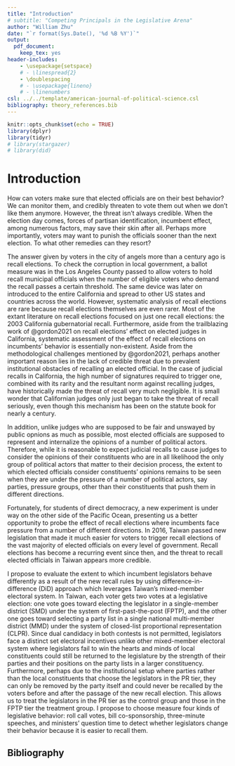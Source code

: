```yaml
---
title: "Introduction"
# subtitle: "Competing Principals in the Legislative Arena"
author: "William Zhu"
date: "`r format(Sys.Date(), '%d %B %Y')`"
output: 
  pdf_document:
    keep_tex: yes
header-includes:
    - \usepackage{setspace}
    # - \linespread{2}
    - \doublespacing
    # - \usepackage{lineno}
    # - \linenumbers
csl: ../../template/american-journal-of-political-science.csl
bibliography: theory_references.bib
---
```


```r
knitr::opts_chunk$set(echo = TRUE)
library(dplyr)
library(tidyr)
# library(stargazer)
# library(did)
```

# Introduction

How can voters make sure that elected officials are on their best behavior? We can monitor them, and credibly threaten to vote them out when we don't like them anymore. However, the threat isn't always credible. When the election day comes, forces of partisan identification, incumbent effect, among numerous factors, may save their skin after all. Perhaps more importantly, voters may want to punish the officials sooner than the next election. To what other remedies can they resort?

The answer given by voters in the city of angels  more than a century ago is recall elections. To check the corruption in local government, a ballot measure was in the Los Angeles County passed to allow voters to hold recall municipal officials when the number of eligible voters who demand the recall passes a certain threshold. The same device was later on introduced to the entire California and spread to other US states and countries across the world. However, systematic analysis of recall elections are rare because recall elections themselves are even rarer. Most of the extant literature on recall elections focused on just one recall elections: the 2003 California gubernatorial recall. Furthermore, aside from the trailblazing work of @gordon2021 on recall elections' effect on elected judges in California, systematic assessment of the effect of recall elections on incumbents' behavior is essentially non-existent. Aside from the methodological challenges mentioned by @gordon2021, perhaps another important reason lies in the lack of credible threat due to prevalent institutional obstacles of recalling an elected official. In the case of judicial recalls in California, the high number of signatures required to trigger one, combined with its rarity and the resultant norm against recalling judges, have historically made the threat of recall very much negligible. It is small wonder that Californian judges only just began to take the threat of recall seriously, even though this mechanism has been on the statute book for nearly a century.

In addition, unlike judges who are supposed to be fair and unswayed by public opnions as much as possible, most elected officials are supposed to represent and internalize the opinions of a number of political actors. Therefore, while it is reasonable to expect judicial recalls to cause judges to consider the opinions of their constituents who are in all likelihood the only group of political actors that matter to their decision process, the extent to which elected officials consider constituents' opinions remains to be seen when they are under the pressure of a number of political actors, say parties, pressure groups, other than their constituents that push them in different directions.

<!-- Furthermore, unlike judges [@gordon2021, p. 7], most elected officials go out of their way to supply voters with verifiable information on which voters may evaluate their performance. -->

Fortunately, for students of direct democracy, a new experiment is under way on the other side of the Pacific Ocean, presenting us a better opportunity to probe the effect of recall elections where incumbents face pressure from a number of different directions. In 2016, Taiwan passed new legislation that made it much easier for voters to trigger recall elections of the vast majority of elected officials on every level of government. Recall elections has become a recurring event since then, and the threat to recall elected officials in Taiwan appears more credible.

I propose to evaluate the extent to which incumbent legislators behave differently as a result of the new recall rules by using difference-in-difference (DiD) approach which leverages Taiwan's mixed-member electoral system. In Taiwan, each voter gets two votes at a legislative election: one vote goes toward electing the legislator in a single-member district (SMD) under the system of first-past-the-post (FPTP), and the other one goes toward selecting a party list in a single national multi-member district (MMD) under the system of closed-list proportional representation (CLPR). Since dual candidacy in both contests is not permitted, legislators face a distinct set electoral incentives unlike other mixed-member electoral system where legislators fail to win the hearts and minds of local constituents could still be returned to the legislature by the strength of their parties and their positions on the party lists in a larger constituency. Furthermore, perhaps due to the institutional setup where parties rather than the local constituents that choose the legislators in the PR tier, they can only be removed by the party itself and could never be recalled by the voters before and after the passage of the new recall election. This allows us to treat the legislators in the PR tier as the control group and those in the FPTP tier the treatment group. I propose to choose measure four kinds of legislative behavior: roll call votes, bill co-sponsorship, three-minute speeches, and ministers' question time to detect whether legislators change their behavior because it is easier to recall them.

<!-- # Theory of Legislative Behavior -->

<!-- Studies of institutions should specify the political actors involved and their underlying behavioral pattern and assumptions. This is especially important as there has not been any systematic study of the effect of recall elections on incumbents in a partisan context, no theory on this particular subject has been proposed. Therefore, I seek to build the theory from the ground up by drawing on the current debate and results. -->

<!-- ## Behavioral Foundations -->

<!-- Partisan identification are strong predictors of voting behavior in almost all democracies. A large part of what makes partisan identification powerful consists in a party's stable policy position distinct from that of other parties, and their promise to implement their policies. Therefore, copartisan legislators are incentivized to support the same policy. Institutions may reinforce copartisan legislators' unity in the legislative party. Its effect is most pronounced in CLPR electoral system where only one national MMD exists. Supporting the party line helps them to not only get a higher position on the party list which is decided by the party leadership but also present a clear alternative to voters as to which policy each party supports. -->

<!-- Meanwhile, legislators also face a strong incentive not to support their copartisans' policies from time to time. Voters may evaluate legislators in a better light if they don't always stick to the party line and stake out their own position to represent their constituents. Electoral systems like single-member district FPTP and single nontransferable vote (SNTV) encourage this type of behavior. When the legislators are returned to the legislature by a local constituency, the pressure to defect from the party line and demand pork increases to cultivate a personal vote. -->

<!-- As a result, legislators are pulled by at least two kinds of forces in. One force comes from the party which is concerned with the electoral fate of the party as a whole and thus may reflect the preferences of those who voted for them across the country. Another force comes from the constituents who may affect the electoral fate of individual legislators and usually more concerned with local issues. Legislators may breathe a sigh of relief if their constituents and parties pull them in the same direction. This is especially true for legislators elected from a party list as their electoral fate depends entirely on the party's performance as a whole and the benefits of sticking with their copartisans far outweigh the cost thereof. For those legislators running in SMDs, especially those elected in swing districts, they must take pain to avoid angering at least one of them. Therefore, throughout this article, I will focus on discussing the behavior of legislators running in SMDs. It further justifies this paper's identification strategy which I have briefly previewed and will explain in greater details. -->

<!-- ## Framework -->

<!-- Given that legislators running in SMDs are pulled in different directions by different kinds of forces, it is useful to consider this problem from a principal-agent perspective which has been frequently employed to consider how an array of political actors may influence their behavior like state governors, presidents. However, since Taiwan is a unitary country where a robust two-party system in place, local officials are endowed with limited resources to influence the behaviors of the member of Taiwan's Legislative Yuan (LY), whereas the interest of the president and her legislative party are by and large aligned as both of them are concerned with their party's electoral fate across the whole country. This gives us theoretical reason to be parsimonious with our model by assuming that individuals legislators as agents answer to at most two agents: parties and local constituencies. -->

<!-- While the debate as to whether the members of the legislative party share similar interests and preferences is difficult to resolve due to a number of theoretical and empirical difficulty, it is a relatively uncontroversial observation that parties possess a great deal of means and resources to monitor their copartisans' behavior and to pressure them to act accordingly. On the other hand, individual constituents don't usually share the same interests and preferences with their representatives. Even aggregate opinion of the constituency doesn't always line up with that of the legislator and that of the party. In addition, constituents lack the means and resources to effectively monitor and ensure that legislators act the way they want. Therefore, the incongruence of interests and preferences between the legislative party and the constituencies that elect at least some of its members and the disparity of resource endowment and means availability guarantees that at least one of them seek to induce better behavior on the part of individual legislators. -->

<!-- To further specify the theoretical structure, I intend to structure the problem such that both constituents and the legislative party are principals competing for the loyalty of individual legislators. Though it implies that parties impose discipline on their members in the legislature, there are a number of reasons for doing so. First, the adoption of this kind of theoretical structure has a long pedigree with a good amount of empirical support. Second, in all likelihood, having two competing principals wouldn't yield a prediction different from that in a setting where constituent voters are the only principal, especially when the set of choices is is binary. Third, even if the set of choices is not binary, it is possible to collapse the problem to a simple principal-agent problem simply by setting the preferences and interests of copartisan legislators identical. Finally, given that the strength of legislative parties in Taiwan are very similar to those in other parliamentary systems where party discipline is usually assumed to be operative, it is a reasonable assumption. -->

<!-- Since different ways of measuring legislative behavior entails different sets of choices among which the legislator must pick. It is difficult to propose which exact kind of behavior should be expected. As a result, most specific hypotheses must be reserved for the section where I will discuss how each measurement relates to the theory. Here, one must be content with a general description of how aligned individual legislators with each principal. @carey2008 predicts that, *ceteris paribus* , institutions that give constituents more control over legislators will cause them not to toe the party line more frequently. A study of European Parliament suggests that when their electoral fate becomes more unpredictable, legislators' behavior are more aligned with principals who are better at helping them get reelected, and in the case of the study, their national party instead of the european party group leader. Some suggest that when both principals demand the legislators to take a stand on opposite sides of an issue or pursue a positive policy different from the status quo, legislators may avoid taking a stand at all and stick to the status quo as their negative policy. These predictions need not conflict with each other, especially with respect to the cases analyzed in each of these studies. However, in order for the predictions to travel farther, it should make predictions for various kinds of principals competing for the loyalty of individual legislators. Therefore, I will first propose a more general theory as to which principal(s) are better disposed to affect a legislator's behavior and then spell out particular predictions when more specific institutional setup is specified. -->

<!-- ## Theory of the Effect of Recalls: A Party-Centric Approach -->

<!-- The debate of voting behavior is far from settled. There is a long-standing debate as to whether taking extreme ideological position is better than -->
<!-- taking median voter position when it comes to winning elections, revealing a lot of disagreement as to how voters behave. Instead of building on the theory of recall on voting behavior, I propose to study it by focusing on how the legislative party condition the behavior of the party memebers in the legislature. Their behavior is far more unitary than voters and their preferences are far easier to specify.  -->

<!-- As an important precaution, I do not seek to engage in the debate as to whether party discipline matters or not in the legislative arena. For all I know, there could be a voluntary consensus across the whole party regarding how they should respond to the credible threat of recall. However, for analytical ease, I assume that there is a unitary party leadership that has a clear set of preference and choices and seeks to induce the legislators to behave according to the party's preference. -->

<!-- ### Party always values legislators' ability to win reelections -->

<!-- The electoral fate of a legislative party ebbs and flows. To insure itself against the instability of broader political landscape affecting its electoral performance, the party incentivizes the legislators to cultivate a personal vote by which a constituency consistently returns the incumbent to the legislature regardless of how the party performs elsewhere. This matters even more in battleground constituencies where the winning margins are thin. To cultivate and maintain personal votes, the party is willing to help legislators running in the battleground constituencies  to avoid crossing the legislators. To that end, the party kills the bills that the battelground constituency opposes and, failing that, allows the legislators to defect by voting no, abstainaing, or simply being absent from votes in the legislature. Following this logic, the legislative party, believing that more recalls brings more electoral instability, allows their members, especially those in battleground consituencies, to defect more often from the party line. -->

<!-- ### Party always values its unity. -->

<!-- Party unity in the legislative arena is useful in a number ways. Voting together helps implement the party platform when in power and constrains the other parties from implementing theirs when out of power. A united party in the legislature also builds partisan identification among the electorate and differentiates its ideological position from those of the other parties. Therefore, the party incentivizes the legislators to toe the party line in spite of the constituency's preference. To maintain the party unity, the party is willing to withhold pork, deny favorable committee assignment, or even revoke their party membership, which is a common practice outside the US where major parties cannot eject their members. In addition, to compensate their members running in battleground districts for the heightened electoral instability, the party may reward them with perks and office elsewhere. -->
<!-- Following this logic, there would not be discernible change in behavior among the legislators as it is improbable that as a result of the credible threat of recall, the party unity becomes stronger, which unnecessarily damages its electoral prospect. However, suppose this assumption is true, it is impossible to conclusively say so the the assumption that the threat of recall is not credible yields the same prediction. -->


<!-- ### Constituency connection -->

<!-- Whichever assumption holds true, the legislative party would be willing to encourage its members to cultivate personal votes in a way that does not damage the party unity. Legislators, on their own volition or pressured by the party, may well perform more constituency service and seek out more pork. It is possible that as the threat of recall becomes more credible, battleground consituencies receive more pork as a result.  -->
<!-- Legislators could also strengthen the personal vote by advertising local news and causes on the legislative floor or media.  -->

<!-- ### Insurance Theory -->
<!-- Legislators are endowed with limited amount of resources. -->
<!-- Credible threats of recall elections increases career uncertainty for individual incumbent officeholders. -->
<!-- Because the odds of incumbent officeholders surviving recall elections hinges more on individual legislators' popularity than that of their party, -->
<!-- especially under institutional setup where the election to fill the vacated office is not held simultaneously with the recall election,  -->
<!-- they insure themselves against the uncertainty by allocating more resources to cultivate a personal vote. -->
<!-- Legislative party leadership, or simply all members of the legislative party, seeking an optimal portfolio of party unity, a public good, and the member's reelection odds, which are their private goods, must either sacrifice some level of party unity or preserve the existing level of party unity at the cost of other valuable resources, including pork, permission to skip legislative work, including votes, to campaign for themselves and provide constituency service. -->
<!-- Assuming that the party has already maintained an optimal portfolio on the budget line, then one should not predict a greater level of party unity because seeking more party utility would be suboptimal (I am not exactly sure how to express it in a more rigorous economic language. Any advice on which literature I should review or textbook I should read would be great).  -->

<!-- The uncertainty decreases monotonically with the legislator's size of margin in the last election. -->



<!-- As I have mentioned above, the only systematic analysis of recall's effect concerns only judges who are rather different from other elected officials. Judges are expected to be impartial unlike any other elected officials who, by making policies that almost inevitably favor some over others, are almost definitionally partial. This affords elected officials other than judges with far more courses of action to pursue and put them in a very condition from that faced by elected judges. -->

<!-- Furthermore, what also differentiates recalls from other election is that recall is usually a latent threat to the career of incumbents unlike elections which pose a recurring threat. Therefore, I believe that building a theory of recall election from the ground up would be required, with a focus on legislators. Recalls that do happen often take place under extraordinary circumstances where a significant section of the constituency, say 10% or 20% of the eligible electorate, signs a petition to see the incumbent's head roll sooner than the next election. Therefore, a recall usually entails a lot of hostility that has already built up in the constituency, which significantly affects who would turn out in a *potential* recall, how they would vote in one and what actions incumbents would do to avoid a recall at all. -->

<!-- ### Who would *potentially* vote in recall elections? -->

<!-- Knowing who turns out in recall elections on a microscopic scope, that is, which individuals turn out, is nearly tantamount to asking why a person would vote. A number of factors would come in but -->

<!-- #### Mid-term election voters -->

<!-- In both recalls and elections, the set of outcome for incumbents is basically the same: voted out of office or remain in office. In addition, rules on recalls usually specify that an elected official who has survived the recall election cannot be recalled within a pre-determined amout of time. Furthermore, recalls are unlikely to happen around the beginning of the incumbent's term. Therefore, the existence of recall means that for each legislators there is always a mid-term election (in the sense that it takes place during the middle of the term of the incumbent officeholders, instead of the term of the president which is how it is usually understood). A number of observation about mid-term elections could be directly applied, including the lower turnout rate and how the composition of voters in mid-term elections differs from the legislative elections coincide with presidential elections [Note: In Taiwan, legislative elections now always coincide with presidential elections due to the electoral reform passed in 2005.] -->

<!-- #### General election voters -->

<!-- The threat of recall elections may usually result from an intense negative attitude toward the incumbent. Even when only just 10% of eligible voters signed the petition, it is still a substantial slice of voters whose animus toward the incumbents was strong enough to motivate them to sign a petition, serving as a bellwether for worse to come. Accounts of past recalls in the US suggests that recalls are emotionally charged events where turnout rate match and even surpass that at presidential elections. -->

<!-- #### Overwhelmingly hostile voters -->

<!-- Negative voting has also been well documented phenomenon where assessment of candidate performance is generally negative, leading voters not to vote for the incumbent. It can also be helped by the fact that not only are partisan cues removed, reducing the effectiveness of partisan identification. Partisans can justify to themselves that voting to recall them does not necessarily come at the expense of handing the helm of government to a different party. Successful recalls in Taiwan entail special elections where voters identifying with the incumbents' parties still get to pick their copartisans to fill the office. -->

<!-- #### Empirical Evidence from Taiwan -->

<!-- Prediction the composition of voters the next general election can be relatively accurate since it takes place with a certain degree of regularity. Estimation of the composition of voters in case of recalls is hard. Lack of data and the usually *sui generis* nature of each issue that tiggers a recall. -->

<!-- #### Working Hypothesis -->

<!-- Legislators act on the assumption that voter composition is like that in general election. Incumbents attracting overwhelmingly hostile voters are in all likelihood toast and unrepresentative. Careerist incumbents are the norm. They make the assumption that general election voters are coming. -->

<!-- ### What factors motivate recall election voters' behavior? -->

<!-- Issue -->

<!-- A single issue c -->

<!-- Candidate evaluation -->

<!-- Partisan identification -->

<!-- ### What may incumbents do to ward off threat of recall? -->

<!-- ### What may parties do to ward off disunity? -->

<!-- ### What are the possible outcomes? -->

<!-- #### Party values core voters -->

<!-- Preserving party unity reinforces partisan identification which matters most to turning out core voters. Parties are willing to ensure that publicly visible behavior of legislators must remain consistent with party platforms. -->

<!-- #### Party values swing voters -->

<!-- Cultivating personal votes in marginal seats helps the party to retain them when the electoral fate turns against them. Parties are willing to ensure that publicly visible behavior of legislators demonstrate that not those representing marginal constituencies need not toe the party line. -->

<!-- #### Threat of recall elections is not credible for most incumbents -->

<!-- Nothing happens. Threat of recall elections is not credible, and incumbents just go on like usual. -->





<!-- ## Identification Strategy: Mixed-Member Electoral System -->

<!-- ### Literature Review of Mandate Divide Hypothesis -->

<!-- ### Literature Review of Difference-in-Difference Strategy -->

<!-- ### Identifying Assumptions -->

<!-- ## Measurement -->

<!-- ## Analysis -->

\newpage

## Bibliography

::: {#refs}
:::

